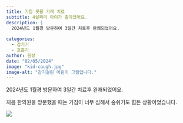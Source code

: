 ```yaml
---
title: 기침 콧물 가래 치료
subtitle: 4살짜리 아이가 좋아졌어요.
description: |
  2024년도 1월경 방문하여 3일간 치료후 완쾌되었어요.
  
categories:
  - 감기기
  - 호흡기
author: 원장
date: "02/05/2024"
image: "kid-cough.jpg"
image-alt: "감기걸린 어린이 그림입니다."
---
```


2024년도 1월경 방문하여 3일간 치료후 완쾌되었어요.

처음 한의원을 방문했을 때는 기침이 너무 심해서 숨쉬기도 힘든 상황이었습니다.

![](kid-cough.jpg){fig-alt="감기걸린 어린이 그림입니다." fig-align="center"}
